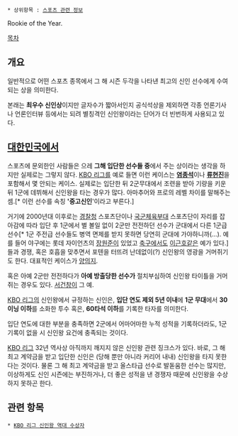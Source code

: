  * 상위항목 : [[스포츠 관련 정보]]

Rookie of the Year.

[[목차]]
== 개요 ==
일반적으로 어떤 스포츠 종목에서 그 해 시즌 두각을 나타낸 최고의 신인 선수에게 수여되는 상을 의미한다. 

본래는 '''최우수 신인상'''이지만 글자수가 짧아서인지 공식석상을 제외하면 각종 언론기사나 언론인터뷰 등에서는 되려 별칭격인 신인왕이라는 단어가 더 빈번하게 사용되고 있다.

== [[대한민국]]에서 ==
스포츠에 문외한인 사람들은 으레 '''그해 입단한 선수들 중'''에서 주는 상이라는 생각을 하지만 실제로는 그렇지 않다. [[KBO 리그]]를 예로 들면 이런 케이스는 '''[[염종석]]'''이나 '''[[류현진]]'''을 포함해서 몇 안되는 케이스. 실제로는 입단한 뒤 2군무대에서 조련을 받아 기량을 키운 뒤 1군에 데뷔해서 신인왕을 타는 경우가 많다. 아마추어와 프로의 레벨 차이를 말해주는 셈.[* 이런 선수를 속칭 ''''중고신인''''이라고 부른다.]

거기에 2000년대 이후로는 [[경찰청]] 스포츠단이나 [[국군체육부대]] 스포츠단이 자리를 잡아감에 따라 입단 후 1군에서 별 볼일 없이 2군만 전전하던 선수가 군대에서 다른 1군급 선수[* 1군 주전급 선수들도 병역 면제를 받지 못하면 당연히 군대에 가야하니까(…). 예를 들어 야구에는 롯데 자이언츠의 [[장원준]]이 있었고 [[축구]]에서도 [[이근호]]같은 예가 있다.]들과 경쟁, 혹은 호흡을 맞추면서 포텐을 터뜨려 난데없이(?) 신인왕의 영광을 거머쥐기도 한다. 대표적인 케이스가 [[양의지]].

혹은 아예 2군만 전전하다가 '''아예 방출당한 선수가''' 절치부심하여 신인왕 타이틀을 거머쥐는 경우도 있다. [[서건창]]이 그 예.

[[KBO 리그]]의 신인왕에서 규정하는 신인은, '''입단 연도 제외 5년 이내'''에 '''1군 무대'''에서 '''30이닝 이하'''를 소화한 투수 혹은, '''60타석 이하'''를 기록한 타자를 의미한다. 

입단 연도에 대한 부분을 충족하면 2군에서 어마어마한 누적 성적을 기록하더라도, 1군 기록이 없을 시 신인왕 요건에 충족되는 것이다.

[[KBO 리그]] 32년 역사상 아직까지 깨지지 않은 신인왕 관련 징크스가 있다. 바로, 그 해 최고 계약금을 받고 입단한 신인은 (당해 뿐만 아니라 커리어 내내) 신인왕을 타지 못한다는 것이다. 물론 그 해 최고 계약금을 받고 올스타급 선수로 발돋움한 선수는 많지만, 이상하게도 신인 시즌에는 부진하거나, 더 좋은 성적을 낸 경쟁자 때문에 신인왕을 수상하지 못하곤 한다.

== 관련 항목 ==
 * [[KBO 리그 신인왕 역대 수상자]]
